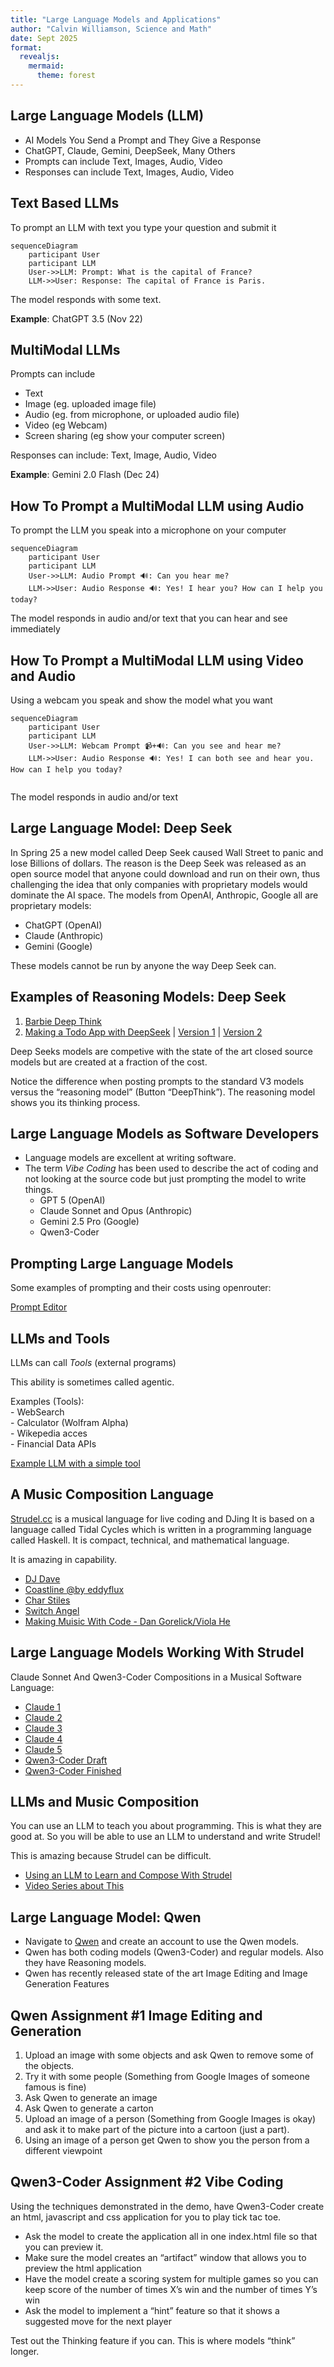 ```yaml
---
title: "Large Language Models and Applications"
author: "Calvin Williamson, Science and Math"
date: Sept 2025
format: 
  revealjs:
    mermaid:
      theme: forest
---
```


## Large Language Models (LLM)

- AI Models You Send a Prompt and They Give a Response 
- ChatGPT, Claude, Gemini, DeepSeek, Many Others 
- Prompts can include Text, Images, Audio, Video
- Responses can include Text, Images, Audio, Video 

## Text Based LLMs 

To prompt an LLM with text you type your question and submit it 

```mermaid
sequenceDiagram
    participant User
    participant LLM
    User->>LLM: Prompt: What is the capital of France?
    LLM->>User: Response: The capital of France is Paris.
```
The model responds with some text.

**Example**: ChatGPT 3.5 (Nov 22) 

## MultiModal LLMs

Prompts can include 

- Text
- Image (eg. uploaded image file) 
- Audio (eg. from microphone, or uploaded audio file) 
- Video (eg Webcam) 
- Screen sharing (eg show your computer screen)

Responses can include: Text, Image, Audio, Video   

**Example**: Gemini 2.0 Flash (Dec 24) 

## How To Prompt a MultiModal LLM using Audio 

To prompt the LLM you speak into a microphone on your computer 

```mermaid
sequenceDiagram
    participant User
    participant LLM
    User->>LLM: Audio Prompt 🔊: Can you hear me? 
    LLM->>User: Audio Response 🔊: Yes! I hear you? How can I help you today?
```

The model responds in audio and/or text that you can hear and see immediately


## How To Prompt a MultiModal LLM using Video and Audio

Using a webcam you speak and show the model what you want 

```mermaid
sequenceDiagram
    participant User
    participant LLM
    User->>LLM: Webcam Prompt 📹+🔊: Can you see and hear me? 
    LLM->>User: Audio Response 🔊: Yes! I can both see and hear you. How can I help you today?
    
```
The model responds in audio and/or text

## Large Language Model: Deep Seek {.smaller}

In Spring 25 a new model called Deep Seek caused Wall Street to panic and lose Billions of dollars. The reason is the Deep Seek was released as an open source model that anyone could download and run on their own, thus challenging the idea that only companies with proprietary models would dominate the AI space. The models from OpenAI, Anthropic, Google all are proprietary models:

- ChatGPT (OpenAI)
- Claude (Anthropic)
- Gemini (Google) 

These models cannot be run by anyone the way Deep Seek can. 

## Examples of Reasoning Models: Deep Seek {.smaller}

1. [Barbie Deep Think](BarbieDeepThink.html)
2. [Making a Todo App with DeepSeek](DeepSeekSession.html) | [Version 1](DeepSeek1.html) | [Version 2](DeepSeek2.html)

Deep Seeks models are competive with the state of the art closed source models but are created at a fraction of the cost.
 
Notice the difference when posting prompts to the standard V3 models versus the "reasoning model" (Button "DeepThink"). The reasoning model shows you its thinking process.

## Large Language Models as Software Developers 

- Language models are excellent at writing software. 
- The term *Vibe Coding* has been used to describe the act of coding and not looking at the source code but just prompting the model to write things. 
  - GPT 5 (OpenAI)
  - Claude Sonnet and Opus (Anthropic)
  - Gemini 2.5 Pro (Google) 
  - Qwen3-Coder

## Prompting Large Language Models

Some examples of prompting and their costs using openrouter:

[Prompt Editor](https://bxxs92zhls3zuyedgtcbnd.streamlit.app/)

## LLMs and Tools  

LLMs can call *Tools* (external programs)

This ability is sometimes called agentic.

Examples (Tools):   
  - WebSearch   
  - Calculator (Wolfram Alpha)  
  - Wikepedia acces   
  - Financial Data APIs   

[Example LLM with a simple tool](https://calvinw.github.io/llm-chat/)

## A Music Composition Language 

[Strudel.cc](https://strudel.cc/) is a musical language for live coding and DJing
It is based on a language called Tidal Cycles which is written in a programming language called Haskell. It is compact, technical, and mathematical language. 

It is amazing in capability.

- [DJ Dave](https://www.youtube.com/watch?v=ZCcpWzhekEY)
- [Coastline @by eddyflux](https://strudel.cc/workshop/getting-started/)
- [Char Stiles](https://www.youtube.com/shorts/aOikFek0zy0)
- [Switch Angel](https://youtu.be/dcmwqqzJubA?si=XctJy_oPuceXYPDl&t=598)
- [Making Muisic With Code - Dan Gorelick/Viola He](https://www.youtube.com/watch?v=oqyAJ4WeKoU&t=236s)

## Large Language Models Working With Strudel {.smaller}

Claude Sonnet And Qwen3-Coder Compositions in a Musical Software Language:

- [Claude 1](https://shorturl.at/nGg2s)
- [Claude 2](https://shorturl.at/1TP2e)
- [Claude 3](https://shorturl.at/4wmlM)
- [Claude 4](https://shorturl.at/zLAG3)
- [Claude 5](https://shorturl.at/cEGdh)
- [Qwen3-Coder Draft](https://shorturl.at/7deQN)
- [Qwen3-Coder Finished](https://shorturl.at/DjtMz)

## LLMs and Music Composition 


You can use an LLM to teach you about programming. This is what they are good at. So you will be able to use an LLM to understand and write Strudel!    

This is amazing because Strudel can be difficult.

- [Using an LLM to Learn and Compose With Strudel](https://calvinw.github.io/llm-chat/strudel.html)
- [Video Series about This](https://youtube.com/playlist?list=PL3miIiuTRI6dEvBT8c-xr7LHIWZz2s7I_&si=NsBq-cRXpKHb0pqZ)

## Large Language Model: Qwen {.smaller}

- Navigate to [Qwen](https://chat.qwen.ai) and create an account to use the Qwen models. 
- Qwen has both coding models (Qwen3-Coder) and regular models. Also they have Reasoning models.  
- Qwen has recently released state of the art Image Editing and Image Generation Features 

## Qwen Assignment #1 Image Editing and Generation {.smaller}

1. Upload an image with some objects and ask Qwen to remove some of the objects. 
2. Try it with some people (Something from Google Images of someone famous is 
   fine) 
3. Ask Qwen to generate an image 
4. Ask Qwen to generate a carton
5. Upload an image of a person (Something from Google Images is okay) and ask it to make part of the picture into a cartoon (just a part). 
6. Using an image of a person get Qwen to show you the person from a different viewpoint    


## Qwen3-Coder Assignment #2 Vibe Coding {.smaller}

Using the techniques demonstrated in the demo, have Qwen3-Coder create an html, javascript and css application for you to play tick tac toe. 

- Ask the model to create the application all in one index.html file so that you can preview it.
- Make sure the model creates an "artifact" window that allows you to preview the html application
- Have the model create a scoring system for multiple games so you can keep score of the number of times X's win and the number of times Y's win
- Ask the model to implement a "hint" feature so that it shows a suggested move for the next player

Test out the Thinking feature if you can. This is where models "think" longer. 

